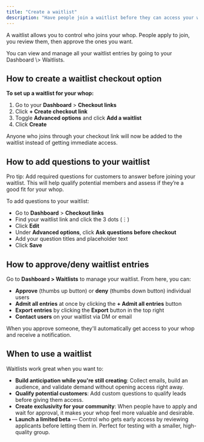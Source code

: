 ```yaml
---
title: "Create a waitlist"
description: "Have people join a waitlist before they can access your whop"
---
```


A waitlist allows you to control who joins your whop. People apply to join, you review them, then approve the ones you want.

<Tip>
  You can view and manage all your waitlist entries by going to your Dashboard \> Waitlists.
</Tip>

## How to create a waitlist checkout option

**To set up a waitlist for your whop:**

1. Go to your **Dashboard** \> **Checkout links**
2. Click **\+ Create checkout link**
3. Toggle **Advanced options** and click **Add a waitlist**
4. Click **Create**

Anyone who joins through your checkout link will now be added to the waitlist instead of getting immediate access.

## How to add questions to your waitlist

Pro tip: Add required questions for customers to answer before joining your waitlist. This will help qualify potential members and assess if they’re a good fit for your whop.

To add questions to your waitlist:

- Go to **Dashboard** \> **Checkout links**
- Find your waitlist link and click the 3 dots (⋮)
- Click **Edit**
- Under **Advanced options**, click **Ask questions before checkout**
- Add your question titles and placeholder text
- Click **Save**

## How to approve/deny waitlist entries

Go to **Dashboard \> Waitlists** to manage your waitlist. From here, you can:

- **Approve** (thumbs up button) or **deny** (thumbs down button) individual users
- **Admit all entries** at once by clicking the **\+ Admit all entries** button
- **Export entries** by clicking the **Export** button in the top right
- **Contact users** on your waitlist via DM or email

When you approve someone, they'll automatically get access to your whop and receive a notification.

## When to use a waitlist

Waitlists work great when you want to:

- **Build anticipation while you're still creating**: Collect emails, build an audience, and validate demand without opening access right away.
- **Qualify potential customers**: Add custom questions to qualify leads before giving them access.
- **Create exclusivity for your community**: When people have to apply and wait for approval, it makes your whop feel more valuable and desirable.
- **Launch a limited beta** — Control who gets early access by reviewing applicants before letting them in. Perfect for testing with a smaller, high-quality group.